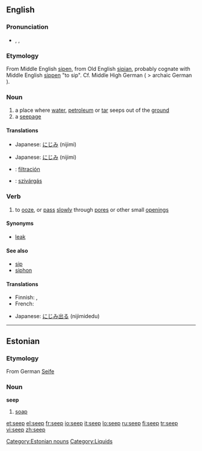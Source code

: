 {{wikipedia}}
==English==

===Pronunciation===
* {{enPR|sēp}}, {{IPA|/siːp/}}, {{SAMPA|/si:p/}}
*: {{rhymes|iːp}}

===Etymology===
From Middle English [[sipen]], from Old English [[sipian]], probably cognate with Middle English [[sippen]] "to sip". Cf. Middle High German {{term|sifen||to trickle}} ( > archaic German {{term|seifen}}).

===Noun===
{{en-noun}}

# a place where [[water]], [[petroleum]] or [[tar]] seeps out of the [[ground]]
# a [[seepage]]

====Translations====
{{trans-top|a place where water seeps out of the ground}}
* Japanese: [[にじみ]] (nijimi)
{{trans-mid}}
{{trans-bottom}}

{{trans-top|a seepage}}
* Japanese: [[にじみ]] (nijimi)
{{trans-mid}}
{{trans-bottom}}

{{checktrans}}
* {{ttbc|Spanish}}: [[filtración]]
* {{ttbc|Hungarian}}: [[szivárgás]]

===Verb===
{{en-verb}}

# to [[ooze]], or [[pass]] [[slowly]] through [[pore]]s or other small [[opening]]s

====Synonyms====
* [[leak]]

====See also====
* [[sip]]
* [[siphon]]

====Translations====
{{trans-top|to ooze through pores}}
* Finnish: {{t-|fi|tihkua}}, {{t+|fi|vuotaa}}
* French: {{t|fr|s'infiltrer}}
{{trans-mid}}
* Japanese: [[にじみ出る]] (nijimidedu)
{{trans-bottom}}

----

==Estonian==

===Etymology===
From German [[Seife]]

===Noun===
'''seep'''

# [[soap]]

[[Category:Estonian nouns]]
[[Category:Liquids]]

[[et:seep]]
[[el:seep]]
[[fr:seep]]
[[io:seep]]
[[it:seep]]
[[lo:seep]]
[[ru:seep]]
[[fi:seep]]
[[tr:seep]]
[[vi:seep]]
[[zh:seep]]